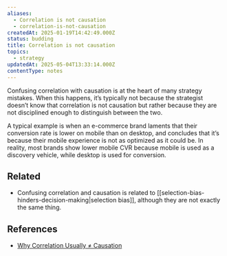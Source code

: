 ```yaml
---
aliases:
  - Correlation is not causation
  - correlation-is-not-causation
createdAt: 2025-01-19T14:42:49.000Z
status: budding
title: Correlation is not causation
topics:
  - strategy
updatedAt: 2025-05-04T13:33:14.000Z
contentType: notes
---
```

Confusing correlation with causation is at the heart of many strategy mistakes. When this happens, it’s typically not because the strategist doesn’t know that correlation is not causation but rather because they are not disciplined enough to distinguish between the two.

A typical example is when an e-commerce brand laments that their conversion rate is lower on mobile than on desktop, and concludes that it’s because their mobile experience is not as optimized as it could be. In reality, most brands show lower mobile CVR because mobile is used as a discovery vehicle, while desktop is used for conversion.

## Related

- Confusing correlation and causation is related to [[selection-bias-hinders-decision-making|selection bias]], although they are not exactly the same thing.

## References

- [Why Correlation Usually ≠ Causation](https://gwern.net/causality)
